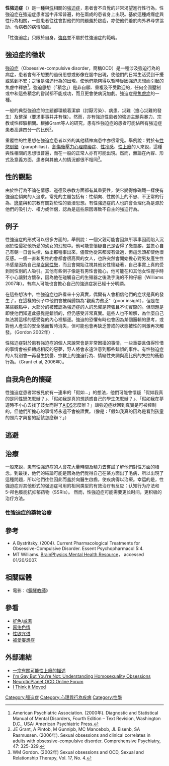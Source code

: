 {{refimprove|time=2019-04-14}}
{{medical}}
{{不是|強制性交|性成瘾}}
'''性強迫症'''（{{lang-en|Sexual obsessions}}）是一種與[[性_(生物學)|性]]相關的[[強迫症|強迫症]]，患者會不自覺的非常渴望進行性行為。性強迫症在強迫症患者當中非常普遍，約在兩成的患者身上出現。基於這種成癮症與性行為相關，一般患者往往會對他們的問題羞於啟齒，亦使他們羞於向外界尋求協助，令病者的病情加劇。

「性強迫症」只限於自身，[[強姦|強姦]]並不屬於性強迫症的範疇。

== 強迫症的徵狀 ==
[[強迫症|強迫症]]（Obsessive-compulsive disorder，簡稱OCD）是一種涉及強迫行為的病症，患者會有不想要的過份思想或影像在腦中出現，使他們的日常生活受到干擾或感到不安；之後是強迫行為的出現，使他們能夠得以暫時從因強迫思想而引起的焦慮中釋放<ref name=APA2000>American Psychiatric Association. (2000年). Diagnostic and Statistical Manual of Mental Disorders, Fourth Edition – Text Revision, Washington D.C., USA: American Psychiatric Press.</ref>。強迫思想（「積念」）是非自願、重複及不受歡迎的，任何企圖壓制或中和這些積念的嘗試都不能成功，而且更會使病況加劇。強迫症是[[焦慮症|焦慮症]]的一種。

一般的典型強迫症的主題都環繞着潔癖（討厭污染）、病患、災難（擔心災難的發生）及整潔（要求事事井井有條）。然而，亦有強迫性患者的強迫主題與暴力、宗教或性經驗相關。根據Grant等人的研究，患有性強迫症的患者可能佔所有強迫症患者高達四分一的比例<ref name=Grant2006>JE Grant, A Pintob, M Gunnipb, MC Mancebob, JL Eisenb, SA Rasmussen. (2006年). Sexual obsessions and clinical correlates in adults with obsessive-compulsive disorder. Comprehensive Psychiatry, 47: 325-329.   
</ref>。

重覆性的性思想在強迫症患者以外的其他精神病患中亦很常見。舉例說：對於有[[性慾倒錯|性慾倒錯]]（paraphilias）、[[創傷後壓力心理障礙症|創傷後壓力心理障礙症]]、[[性冷感|性冷感]]、[[性上癮|性上癮]]的人來說，這種與性相關的思想很普遍，而在一般的正常人亦有可能出現。然而，無論在內容、形式及意義方面，患者與其他人的情況都很不相同<ref name=Gordon2002>WM Gordon. (2002年) Sexual obsessions and OCD, Sexual and Relationship Therapy, Vol. 17, No. 4.</ref>。

==性的觀點==
由於性行為不論在情感、道德及宗教方面都有其重要性，使它變得像磁鐵一樣使有強迫症傾向的人追求。常見的主題包括有：性傾向、性關係上的不忠、不正常的行為、[[戀童|戀童]]與和宗教有關對於性的褻瀆思想。有性強迫症的人也許會合理化為是源於他們的吸引力、權力或伴侶，認為是這些原因導致不自主的強迫行為。

== 例子 ==
性強迫症的形式可以很多方面的，舉例說：一個父親可能會因無所事事因而陷入沉溺於性侵犯他所愛的幼女的幻想中。他可能會懷疑自己是否得了戀童癖，並擔心自己有朝一日會失控，做出那種事出來，儘管他從來都沒有做過，但這念頭卻使他很反感。一個一直和男性約會都會很高興的女人，也許突然會開始擔心對男友產生性冷感是因為自己是[[女同性戀|女同性戀]]，而且會開始注視其他女性懷疑著，自己事實上真的受到同性別的人吸引。其他有些例子像是有男性會擔心，他可能在和其他女性握手時不小心讓對方懷孕，因為他在碰觸自己的生殖器之後洗手洗的不夠仔細（Williams 2007年）。有病人可能也會擔心自己的強迫症狀已經十分明顯。

在這些想法中，性強迫症也許看來十分真實，偶爾有人會相信他們的症狀是真的發生了，在這樣的例子中他們會被稱歸類為"觀察力貧乏"（poor insight），但是在某些觀點中，大部分的被確認為強迫症的人的恐懼是誇張且不切實際的。但問題是即使他們知道此感覺是錯誤的，但仍感受非常真實。這些人也不瞭解，為什麼自己無法將這樣的感受從的內心裡驅逐。強迫的恐懼有時也會因為某個邏輯的思考，或對他人產生的安全感而暫時消失，但可能也會再缺乏警戒的狀態被性的刺激再次觸發。（Gordon 2002年）.

性強迫症對於患有強迫症的個人來說常會是非常困擾的事情，一些重要且值得珍惜的事情會被扭轉成相反的惡夢，野人將會永遠注意到那些錯誤的事件。有性強迫症的人特別會一再發生挑釁、宗教上的強迫行為、情緒性失調與高比例的失控的衝動行為。（Grant et al, 2006年）。

==自我角色的懷疑==
性強迫症患者常被見於有一連串的「假如...」的想法，他們可能會懷疑「假如我真的是同性戀怎麼辦？」、「假如我是真的想誘惑自己的學生怎麼辦？」、「假如我在夢遊時不小心去找了妓女而得了[[AIDS|AIDS]]怎麼辦？」讓強迫症狀回到真實是可被控制的，但他們所擔心的事情將永遠不會被證實。（像是：「假如我真的因為是看到孩童的照片才興奮的話該怎麼辦？」）

==逃避==
{{Expand section}}

==治療==
一般來說，患有性強迫症的人會花大量時間及精力去嘗試了解他們對性方面的積念。到最後，他們的結論可能是因為他們覺得自己在某方面出了毛病，所以出現了這種問題，所以他們往往因此而羞於向醫生啟齒，使疾病得以治療。幸运的是，性強迫症对其他形式的强迫症可用的相同类型的有效治疗有反应：认知行为疗法和5-羟色胺能抗抑郁药物（SSRIs）。 然而，性強迫症可能需要更长时间，更积极的治疗方法。
===性強迫症的藥物治療===

== 參考 ==
{{Reflist}}
* A Bystritsky. (2004). Current Pharmacological Treatments for Obsessive-Compulsive Disorder. Essent Psychopharmacol 5:4.
* MT Williams. [https://web.archive.org/web/20070630193226/http://www.brainphysics.com/ BrainPhysics Mental Health Resource]， accessed 01/20/2007.

== 相關媒體 ==
* 電影：《[[钢琴教师_(电影)|鋼琴教師]]》

== 參看 ==
* [[好色|好色]]/[[咸濕|咸濕]]
* [[网络色情|网络色情]]
* [[性欲亢进|性欲亢进]]
* [[被愛妄想症|被愛妄想症]]

== 外部連結 ==
* [https://web.archive.org/web/20070928082125/http://www.windmoonland.net/forum/read.php?tid=6689&fpage=&toread=&page=3 一宗有關可能性上癮的描述]
* [https://web.archive.org/web/20090505042912/http://www.brainphysics.com/yourenotgay.php I'm Gay But You're Not: Understanding Homosexuality Obsessions]
* [https://web.archive.org/web/20070701103236/http://www.neuroticplanet.com/forum/ NeuroticPlanet OCD Online Forum]
* [https://web.archive.org/web/20081218215734/http://www.ocdonline.com/articlephillipson7.php I Think it Moved]
{{sex}}
{{ICD-10-F}}
[[Category:强迫症|Category:强迫症]]
[[Category:心理與行為疾病|Category:心理與行為疾病]]
[[Category:性學|Category:性學]]